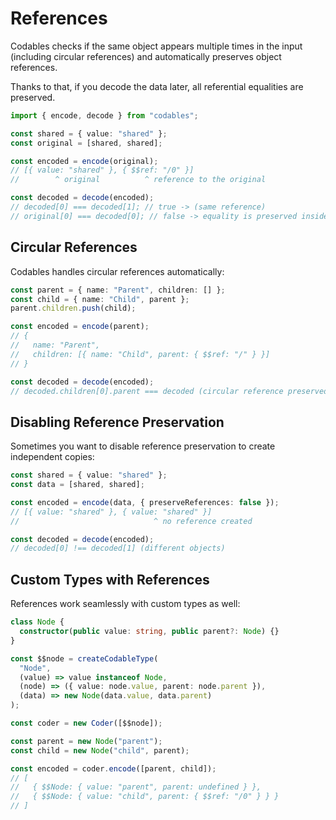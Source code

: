 
# References

Codables checks if the same object appears multiple times in the input (including circular references) and automatically preserves object references.

Thanks to that, if you decode the data later, all referential equalities are preserved.


```typescript
import { encode, decode } from "codables";

const shared = { value: "shared" };
const original = [shared, shared];

const encoded = encode(original);
// [{ value: "shared" }, { $$ref: "/0" }]
//        ^ original          ^ reference to the original

const decoded = decode(encoded);
// decoded[0] === decoded[1]; // true -> (same reference)
// original[0] === decoded[0]; // false -> equality is preserved inside the copy of the original data
```

## Circular References

Codables handles circular references automatically:

```typescript
const parent = { name: "Parent", children: [] };
const child = { name: "Child", parent };
parent.children.push(child);

const encoded = encode(parent);
// { 
//   name: "Parent", 
//   children: [{ name: "Child", parent: { $$ref: "/" } }] 
// }

const decoded = decode(encoded);
// decoded.children[0].parent === decoded (circular reference preserved)
```

## Disabling Reference Preservation

Sometimes you want to disable reference preservation to create independent copies:

```typescript
const shared = { value: "shared" };
const data = [shared, shared];

const encoded = encode(data, { preserveReferences: false });
// [{ value: "shared" }, { value: "shared" }]
//                              ^ no reference created

const decoded = decode(encoded);
// decoded[0] !== decoded[1] (different objects)
```

## Custom Types with References

References work seamlessly with custom types as well:

```typescript
class Node {
  constructor(public value: string, public parent?: Node) {}
}

const $$node = createCodableType(
  "Node",
  (value) => value instanceof Node,
  (node) => ({ value: node.value, parent: node.parent }),
  (data) => new Node(data.value, data.parent)
);

const coder = new Coder([$$node]);

const parent = new Node("parent");
const child = new Node("child", parent);

const encoded = coder.encode([parent, child]);
// [
//   { $$Node: { value: "parent", parent: undefined } },
//   { $$Node: { value: "child", parent: { $$ref: "/0" } } }
// ]
```
